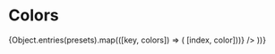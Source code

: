 
# Colors

<ColorPalette>
  {Object.entries(presets).map(([key, colors]) => (
    <ColorItem
      key={key}
      title={key[0].toUpperCase() + key.slice(1)}
      colors={Object.fromEntries(colors.map((color, index) => [index, color]))}
    />
  ))}
  <ColorItem title="Active" colors={{ "blue 6": presets.blue[6] }} />
  <ColorItem title="Passive" colors={{ "darkgray 6": presets.darkgray[6] }} />
  <ColorItem title="Black" colors={["rgb(0 0 0)"]} />
  <ColorItem title="White" colors={["rgb(255 255 255)"]} />
</ColorPalette>

<style>
  {`
  #storybook-docs {
    min-width: 700px;
  }
`}
</style>
